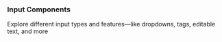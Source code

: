 
### Input Components

Explore different input types and features—like dropdowns, tags, editable text, and more

<div className="overflow-hidden mt-20">
  <div className="w-101% grid divide-border [grid-template-columns:repeat(auto-fit,minmax(360px,1fr))] -mt-px -mb-px auto-rows-min [&>*]:min-h-[200px]">
    <CodeBlock code={{ main: dropdownPrefix }} layout="popup" />
    <CodeBlock code={{ main: copyButton }} layout="popup" />
    <CodeBlock code={{ main: tagsDropdown }} layout="popup" />
    <CodeBlock code={{ main: tagsSuggestions }} layout="popup" />
    <CodeBlock code={{ main: tagsSuggestionsEmpty }} layout="popup" />
    <CodeBlock
      code={{ main: editableValue }}
      layout="popup"
      title="Inline Editable Text"
    />
    <CodeBlock
      code={{ main: labelSide }}
      layout="popup"
      title="Label left side"
    />
  </div>
</div>
